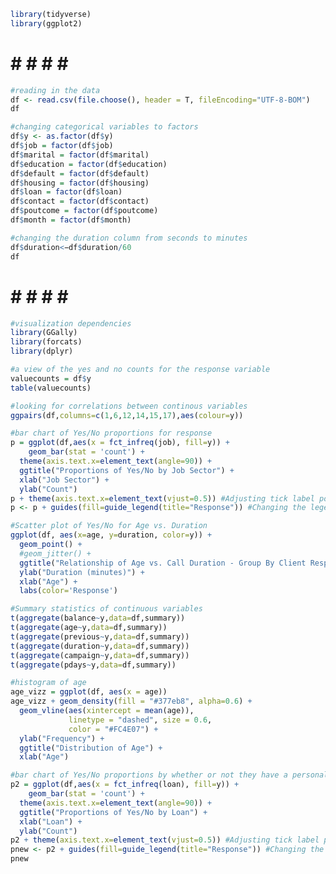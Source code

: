 ```{r Package Setup}
library(tidyverse)
library(ggplot2)
```
# # # # # # 
```{r dataset}
#reading in the data
df <- read.csv(file.choose(), header = T, fileEncoding="UTF-8-BOM")
df

#changing categorical variables to factors
df$y <- as.factor(df$y)
df$job = factor(df$job)
df$marital = factor(df$marital)
df$education = factor(df$education)
df$default = factor(df$default)
df$housing = factor(df$housing)
df$loan = factor(df$loan)
df$contact = factor(df$contact)
df$poutcome = factor(df$poutcome)
df$month = factor(df$month)

#changing the duration column from seconds to minutes
df$duration<−df$duration/60
df
```
# # # # # # 
```{r EDA}
#visualization dependencies
library(GGally)
library(forcats)
library(dplyr)

#a view of the yes and no counts for the response variable
valuecounts = df$y
table(valuecounts)

#looking for correlations between continous variables
ggpairs(df,columns=c(1,6,12,14,15,17),aes(colour=y))

#bar chart of Yes/No proportions for response
p = ggplot(df,aes(x = fct_infreq(job), fill=y)) + 
	geom_bar(stat = 'count') +
  theme(axis.text.x=element_text(angle=90)) +
  ggtitle("Proportions of Yes/No by Job Sector") +
  xlab("Job Sector") +
  ylab("Count")
p + theme(axis.text.x=element_text(vjust=0.5)) #Adjusting tick label positions
p <- p + guides(fill=guide_legend(title="Response")) #Changing the legend title

#Scatter plot of Yes/No for Age vs. Duration
ggplot(df, aes(x=age, y=duration, color=y)) +
  geom_point() +
  #geom_jitter() +
  ggtitle("Relationship of Age vs. Call Duration - Group By Client Response") +
  ylab("Duration (minutes)") +
  xlab("Age") + 
  labs(color='Response')

#Summary statistics of continuous variables
t(aggregate(balance~y,data=df,summary))
t(aggregate(age~y,data=df,summary))
t(aggregate(previous~y,data=df,summary))
t(aggregate(duration~y,data=df,summary))
t(aggregate(campaign~y,data=df,summary))
t(aggregate(pdays~y,data=df,summary))
```

```{r Additional EDA}

#histogram of age
age_vizz = ggplot(df, aes(x = age))
age_vizz + geom_density(fill = "#377eb8", alpha=0.6) +
  geom_vline(aes(xintercept = mean(age)), 
             linetype = "dashed", size = 0.6,
             color = "#FC4E07") +
  ylab("Frequency") +
  ggtitle("Distribution of Age") +
  xlab("Age")

#bar chart of Yes/No proportions by whether or not they have a personal loan already
p2 = ggplot(df,aes(x = fct_infreq(loan), fill=y)) + 
	geom_bar(stat = 'count') +
  theme(axis.text.x=element_text(angle=90)) +
  ggtitle("Proportions of Yes/No by Loan") +
  xlab("Loan") +
  ylab("Count")
p2 + theme(axis.text.x=element_text(vjust=0.5)) #Adjusting tick label positions
pnew <- p2 + guides(fill=guide_legend(title="Response")) #Changing the legend title
pnew
```
